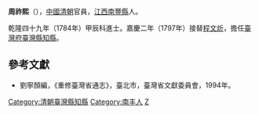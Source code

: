 '''周祚熙'''（{{bd|?||?|}}），[[中國|中國]][[清朝|清朝]]官員，[[江西|江西]][[南豐縣|南豐縣]]人。

乾隆四十九年（1784年）甲辰科進士。嘉慶二年（1797年）接替[[程文炘|程文炘]]，擔任[[臺灣府|臺灣府]][[臺灣縣|臺灣縣]][[知縣|知縣]]。

==參考文獻==
*劉寧顏編，《重修臺灣省通志》，臺北市，臺灣省文獻委員會，1994年。

{{start box}}
{{s-off}}
{{s-before|[[程文炘|程文炘]]}}
{{s-title|[[臺灣府|臺灣府]][[臺灣縣|臺灣縣]][[知縣|知縣]] |1797年上任}}
{{s-after|[[程文炘|程文炘]]}}
{{end box}}
{{乾隆四十九年甲辰科殿試金榜}}
{{DEFAULTSORT:Zhou周}}
[[Category:清朝臺灣縣知縣|Category:清朝臺灣縣知縣]]
[[Category:南丰人|Category:南丰人]]
[[Category:周姓|Z]]